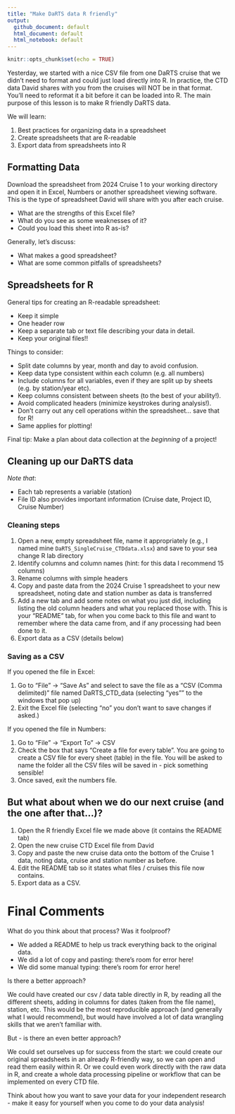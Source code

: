```yaml
---
title: "Make DaRTS data R friendly"
output: 
  github_document: default
  html_document: default
  html_notebook: default
---
```


```r
knitr::opts_chunk$set(echo = TRUE)
```

Yesterday, we started with a nice CSV file from one DaRTS cruise that we didn't need to format and could just load directly into R. In practice, the CTD data David shares with you from the cruises will NOT be in that format. You'll need to reformat it a bit before it can be loaded into R. The main purpose of this lesson is to make R friendly DaRTS data.

We will learn:

1.  Best practices for organizing data in a spreadsheet
2.  Create spreadsheets that are R-readable
3.  Export data from spreadsheets into R

## Formatting Data

Download the spreadsheet from 2024 Cruise 1 to your working directory and open it in Excel, Numbers or another spreadsheet viewing software. This is the type of spreadsheet David will share with you after each cruise.

* What are the strengths of this Excel file?
* What do you see as some weaknesses of it?
* Could you load this sheet into R as-is?

Generally, let's discuss:  

* What makes a good spreadsheet?
* What are some common pitfalls of spreadsheets?

## Spreadsheets for R

General tips for creating an R-readable spreadsheet:  

* Keep it simple
* One header row
* Keep a separate tab or text file describing your data in detail.
* Keep your original files!!

Things to consider:  

* Split date columns by year, month and day to avoid confusion. 
* Keep data type consistent within each column (e.g. all numbers)
* Include columns for all variables, even if they are split up by sheets (e.g. by station/year etc). 
* Keep columns consistent between sheets (to the best of your ability!).  
* Avoid complicated headers (minimize keystrokes during analysis!). 
* Don't carry out any cell operations within the spreadsheet... save that for R!  
* Same applies for plotting!  

Final tip: Make a plan about data collection at the *beginning* of a project!

## Cleaning up our DaRTS data

*Note that*: 

* Each tab represents a variable (station) 
* File ID also provides important information (Cruise date, Project ID, Cruise Number) 

### Cleaning steps

1. Open a new, empty spreadsheet file, name it appropriately (e.g., I named mine `DaRTS_SingleCruise_CTDdata.xlsx`) and save to your sea change R lab directory
2. Identify columns and column names (hint: for this data I recommend 15 columns)
3. Rename columns with simple headers
4. Copy and paste data from the 2024 Cruise 1 spreadsheet to your new spreadsheet, noting date and station number as data is transferred
5. Add a new tab and add some notes on what you just did, including listing the old column headers and what you replaced those with. This is your "README" tab, for when you come back to this file and want to remember where the data came from, and if any processing had been done to it.
5. Export data as a CSV (details below)


### Saving as a CSV

If you opened the file in Excel:

1. Go to "File" -> "Save As" and select to save the file as a "CSV (Comma delimited)" file named DaRTS_CTD_data (selecting "yes"" to the windows that pop up)
2. Exit the Excel file (selecting "no" you don't want to save changes if asked.) 


If you opened the file in Numbers:

1. Go to "File" -> "Export To" -> CSV
2. Check the box that says "Create a file for every table". You are going to create a CSV file for every sheet (table) in the file. You will be asked to name the folder all the CSV files will be saved in - pick something sensible!
3. Once saved, exit the numbers file.

## But what about when we do our next cruise (and the one after that...)?

1. Open the R friendly Excel file we made above (it contains the README tab)
2. Open the new cruise CTD Excel file from David
3. Copy and paste the new cruise data onto the bottom of the Cruise 1 data, noting data, cruise and station number as before.
4. Edit the README tab so it states what files / cruises this file now contains.
5. Export data as a CSV.

# Final Comments

What do you think about that process? Was it foolproof?

- We added a README to help us track everything back to the original data.
- We did a lot of copy and pasting: there's room for error here!
- We did some manual typing: there's room for error here!

Is there a better approach? 

We could have created our csv / data table directly in R, by reading all the different sheets, adding in columns for dates (taken from the file name), station, etc. This would be the most reproducible approach (and generally what I would recommend), but would have involved a lot of data wrangling skills that we aren't familiar with.

But - is there an even better approach?

We could set ourselves up for success from the start: we could create our original spreadsheets in an already R-friendly way, so we can open and read them easily within R. Or we could even work directly with the raw data in R, and create a whole data processing pipeline or workflow that can be implemented on every CTD file.

Think about how you want to save your data for your independent research - make it easy for yourself when you come to do your data analysis!
